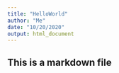 ```yaml
---
title: "HelloWorld"
author: "Me"
date: "10/20/2020"
output: html_document
---
```


## This is a markdown file